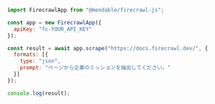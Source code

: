```js Node
import FirecrawlApp from "@mendable/firecrawl-js";

const app = new FirecrawlApp({
  apiKey: "fc-YOUR_API_KEY"
});

const result = await app.scrape("https://docs.firecrawl.dev/", {
  formats: [{
    type: "json",
    prompt: "ページから企業のミッションを抽出してください。"
  }]
});

console.log(result);
```
